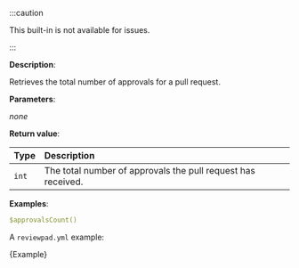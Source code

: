 
:::caution

This built-in is not available for issues.

:::

**Description**:

Retrieves the total number of approvals for a pull request.

**Parameters**:

_none_

**Return value**:

| Type  | Description                                                  |
| :---- | :----------------------------------------------------------- |
| `int` | The total number of approvals the pull request has received. |

**Examples**:

```yml
$approvalsCount()
```

A `reviewpad.yml` example:

<CodeBlock language="yml" title="reviewpad.yml">{Example}</CodeBlock>
